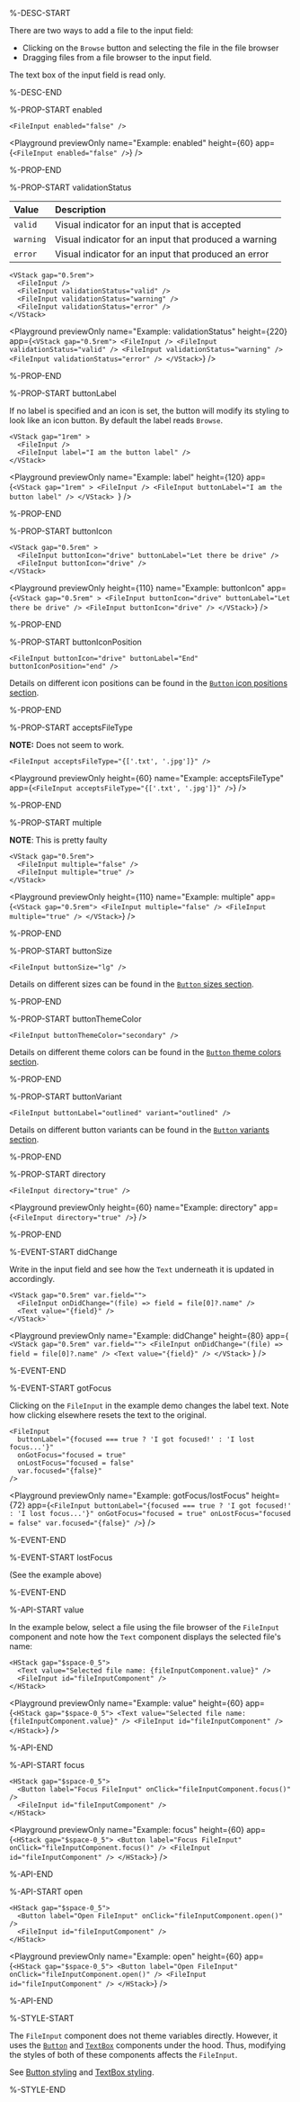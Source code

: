 %-DESC-START

There are two ways to add a file to the input field:
- Clicking on the `Browse` button and selecting the file in the file browser
- Dragging files from a file browser to the input field.

The text box of the input field is read only.

%-DESC-END

%-PROP-START enabled

```ueml copy
<FileInput enabled="false" />
```

<Playground
  previewOnly
  name="Example: enabled"
  height={60}
  app={`<FileInput enabled="false" />`}
/>

%-PROP-END

%-PROP-START validationStatus

| Value     | Description                                           |
| :-------- | :---------------------------------------------------- |
| `valid`   | Visual indicator for an input that is accepted        |
| `warning` | Visual indicator for an input that produced a warning |
| `error`   | Visual indicator for an input that produced an error  |

```ueml copy
<VStack gap="0.5rem">
  <FileInput />
  <FileInput validationStatus="valid" />
  <FileInput validationStatus="warning" />
  <FileInput validationStatus="error" />
</VStack>
```

<Playground
  previewOnly
  name="Example: validationStatus"
  height={220}
  app={`<VStack gap="0.5rem">
  <FileInput />
  <FileInput validationStatus="valid" />
  <FileInput validationStatus="warning" />
  <FileInput validationStatus="error" />
</VStack>`}
/>

%-PROP-END

%-PROP-START buttonLabel

If no label is specified and an icon is set, the button will modify its styling to look like an icon button.
By default the label reads `Browse`.

```ueml copy
<VStack gap="1rem" >
  <FileInput />
  <FileInput label="I am the button label" />
</VStack>
```

<Playground
  previewOnly
  name="Example: label"
  height={120}
  app={`<VStack gap="1rem" >
  <FileInput />
  <FileInput buttonLabel="I am the button label" />
</VStack>
  `}
/>

%-PROP-END

%-PROP-START buttonIcon

```ueml
<VStack gap="0.5rem" >
  <FileInput buttonIcon="drive" buttonLabel="Let there be drive" />
  <FileInput buttonIcon="drive" />
</VStack>
```

<Playground
  previewOnly
  height={110}
  name="Example: buttonIcon"
  app={`<VStack gap="0.5rem" >
  <FileInput buttonIcon="drive" buttonLabel="Let there be drive" />
  <FileInput buttonIcon="drive" />
</VStack>`}
/>

%-PROP-END

%-PROP-START buttonIconPosition

```ueml
<FileInput buttonIcon="drive" buttonLabel="End" buttonIconPosition="end" />
```

Details on different icon positions can be found in the [`Button` icon positions section](./Button.mdx#iconposition).

%-PROP-END

%-PROP-START acceptsFileType

**NOTE:** Does not seem to work.

```ueml
<FileInput acceptsFileType="{['.txt', '.jpg']}" />
```

<Playground
  previewOnly
  height={60}
  name="Example: acceptsFileType"
  app={`<FileInput acceptsFileType="{['.txt', '.jpg']}" />`}
/>

%-PROP-END

%-PROP-START multiple

**NOTE**: This is pretty faulty 

```ueml copy
<VStack gap="0.5rem">
  <FileInput multiple="false" />
  <FileInput multiple="true" />
</VStack>
```

<Playground
  previewOnly
  height={110}
  name="Example: multiple"
  app={`
  <VStack gap="0.5rem">
    <FileInput multiple="false" />
    <FileInput multiple="true" />
  </VStack>
  `}
/>

%-PROP-END

%-PROP-START buttonSize

```ueml copy
<FileInput buttonSize="lg" />
```

Details on different sizes can be found in the [`Button` sizes section](./Button.mdx#size).

%-PROP-END

%-PROP-START buttonThemeColor

```ueml copy
<FileInput buttonThemeColor="secondary" />
```

Details on different theme colors can be found in the [`Button` theme colors section](./Button.mdx#themecolor).

%-PROP-END

%-PROP-START buttonVariant

```ueml copy
<FileInput buttonLabel="outlined" variant="outlined" />
```

Details on different button variants can be found in the [`Button` variants section](./Button.mdx#variant).

%-PROP-END

%-PROP-START directory

```ueml copy
<FileInput directory="true" />
```

<Playground
  previewOnly
  height={60}
  name="Example: directory"
  app={`<FileInput directory="true" />`}
/>

%-PROP-END

%-EVENT-START didChange

Write in the input field and see how the `Text` underneath it is updated in accordingly.

```ueml copy {2}
<VStack gap="0.5rem" var.field="">
  <FileInput onDidChange="(file) => field = file[0]?.name" />
  <Text value="{field}" />
</VStack>`
```

<Playground
  previewOnly
  name="Example: didChange"
  height={80}
  app={`
  <VStack gap="0.5rem" var.field="">
    <FileInput onDidChange="(file) => field = file[0]?.name" />
    <Text value="{field}" />
  </VStack>`
  }
/>

%-EVENT-END

%-EVENT-START gotFocus

Clicking on the `FileInput` in the example demo changes the label text.
Note how clicking elsewhere resets the text to the original.

```ueml copy {3-4}
<FileInput
  buttonLabel="{focused === true ? 'I got focused!' : 'I lost focus...'}"
  onGotFocus="focused = true"
  onLostFocus="focused = false"
  var.focused="{false}"
/>
```

<Playground
  previewOnly
  name="Example: gotFocus/lostFocus"
  height={72}
  app={`
  <FileInput
    buttonLabel="{focused === true ? 'I got focused!' : 'I lost focus...'}"
    onGotFocus="focused = true"
    onLostFocus="focused = false"
    var.focused="{false}"
  />
  `}
/>

%-EVENT-END

%-EVENT-START lostFocus

(See the example above)

%-EVENT-END

%-API-START value

In the example below, select a file using the file browser of the `FileInput` component
and note how the `Text` component displays the selected file's name:

```ueml copy {2-3}
<HStack gap="$space-0_5">
  <Text value="Selected file name: {fileInputComponent.value}" />
  <FileInput id="fileInputComponent" />
</HStack>
```

<Playground
  previewOnly
  name="Example: value"
  height={60}
  app={`
  <HStack gap="$space-0_5">
    <Text value="Selected file name: {fileInputComponent.value}" />
    <FileInput id="fileInputComponent" />
  </HStack>
  `}
/>

%-API-END

%-API-START focus

```ueml copy {2-3}
<HStack gap="$space-0_5">
  <Button label="Focus FileInput" onClick="fileInputComponent.focus()" />
  <FileInput id="fileInputComponent" />
</HStack>
```

<Playground
  previewOnly
  name="Example: focus"
  height={60}
  app={`
  <HStack gap="$space-0_5">
    <Button label="Focus FileInput" onClick="fileInputComponent.focus()" />
    <FileInput id="fileInputComponent" />
  </HStack>
  `}
/>

%-API-END

%-API-START open

```ueml copy {3-4}
<HStack gap="$space-0_5">
  <Button label="Open FileInput" onClick="fileInputComponent.open()" />
  <FileInput id="fileInputComponent" />
</HStack>
```

<Playground
  previewOnly
  name="Example: open"
  height={60}
  app={`
  <HStack gap="$space-0_5">
    <Button label="Open FileInput" onClick="fileInputComponent.open()" />
    <FileInput id="fileInputComponent" />
  </HStack>
  `}
/>

%-API-END

%-STYLE-START

The `FileInput` component does not theme variables directly.
However, it uses the [`Button`](./Button.mdx) and [`TextBox`](./TextBox.mdx) components under the hood.
Thus, modifying the styles of both of these components affects the `FileInput`.

See [Button styling](./Button.mdx#styling) and [TextBox styling](./TextBox.mdx#styling).

%-STYLE-END
